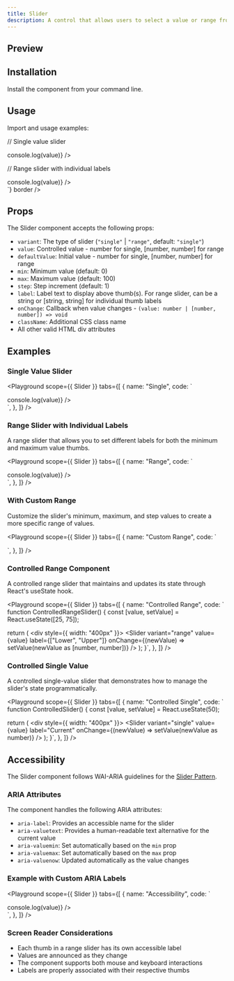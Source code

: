 ```yaml
---
title: Slider
description: A control that allows users to select a value or range from a given range.
---
```


## Preview

<Preview>
  <Flex direction="column" gap="large" style={{ width: "400px" }}>
    <Slider variant="single" label="Single Value" defaultValue={50} />
    <Slider variant="range" label={["Start", "End"]} defaultValue={[20, 80]} />
  </Flex>
</Preview>

## Installation

Install the component from your command line.

<LiveProvider>
  <LiveEditor code={`npm install @raystack/apsara`} border />
</LiveProvider>

## Usage

Import and usage examples:

<LiveProvider>
  <LiveEditor code={`

// Single value slider

<div style={{ width: "400px" }}>
  <Slider
    variant="single"
    label="Single Value"
    defaultValue={50}
    onChange={(value) => console.log(value)}
  />
</div>

// Range slider with individual labels

<div style={{ width: "400px" }}>
  <Slider 
    variant="range" 
    label={["Start", "End"]}
    defaultValue={[20, 80]} 
    onChange={(value) => console.log(value)} 
  />
</div>
`} border />
</LiveProvider>

## Props

The Slider component accepts the following props:

- `variant`: The type of slider (`"single"` | `"range"`, default: `"single"`)
- `value`: Controlled value - number for single, [number, number] for range
- `defaultValue`: Initial value - number for single, [number, number] for range
- `min`: Minimum value (default: 0)
- `max`: Maximum value (default: 100)
- `step`: Step increment (default: 1)
- `label`: Label text to display above thumb(s). For range slider, can be a string or [string, string] for individual thumb labels
- `onChange`: Callback when value changes - `(value: number | [number, number]) => void`
- `className`: Additional CSS class name
- All other valid HTML div attributes

## Examples

### Single Value Slider

<Playground
  scope={{ Slider }}
  tabs={[
    {
      name: "Single",
      code: `
<div style={{ width: "400px" }}>
  <Slider 
    variant="single" 
    label="Value" 
    defaultValue={50}
    onChange={(value) => console.log(value)}
  />
</div>`,
    },
  ]}
/>

### Range Slider with Individual Labels

A range slider that allows you to set different labels for both the minimum and maximum value thumbs.

<Playground
  scope={{ Slider }}
  tabs={[
    {
      name: "Range",
      code: `
<div style={{ width: "400px" }}>
  <Slider 
    variant="range" 
    label={["Min", "Max"]}
    defaultValue={[20, 80]}
    onChange={(value) => console.log(value)}
  />
</div>`,
    },
  ]}
/>

### With Custom Range

Customize the slider's minimum, maximum, and step values to create a more specific range of values.

<Playground
  scope={{ Slider }}
  tabs={[
    {
      name: "Custom Range",
      code: `
<div style={{ width: "400px" }}>
  <Slider 
    variant="single" 
    min={-50} 
    max={50} 
    step={5}
    defaultValue={0}
    label="Temperature"
  />
</div>`,
    },
  ]}
/>

### Controlled Range Component

A controlled range slider that maintains and updates its state through React's useState hook.

<Playground
  scope={{ Slider }}
  tabs={[
    {
      name: "Controlled Range",
      code: `
function ControlledRangeSlider() {
  const [value, setValue] = React.useState([25, 75]);
  
  return (
    <div style={{ width: "400px" }}>
      <Slider 
        variant="range" 
        value={value} 
        label={["Lower", "Upper"]}
        onChange={(newValue) => setValue(newValue as [number, number])}
      />
    </div>
  );
}`,
    },
  ]}
/>

### Controlled Single Value

A controlled single-value slider that demonstrates how to manage the slider's state programmatically.

<Playground
  scope={{ Slider }}
  tabs={[
    {
      name: "Controlled Single",
      code: `
function ControlledSlider() {
  const [value, setValue] = React.useState(50);
  
  return (
    <div style={{ width: "400px" }}>
      <Slider 
        variant="single" 
        value={value} 
        label="Current"
        onChange={(newValue) => setValue(newValue as number)}
      />
    </div>
  );
}`,
    },
  ]}
/>

## Accessibility

The Slider component follows WAI-ARIA guidelines for the [Slider Pattern](https://www.w3.org/WAI/ARIA/apg/patterns/slider/).

### ARIA Attributes

The component handles the following ARIA attributes:

- `aria-label`: Provides an accessible name for the slider
- `aria-valuetext`: Provides a human-readable text alternative for the current value
- `aria-valuemin`: Set automatically based on the `min` prop
- `aria-valuemax`: Set automatically based on the `max` prop
- `aria-valuenow`: Updated automatically as the value changes

### Example with Custom ARIA Labels

<Playground
  scope={{ Slider }}
  tabs={[
    {
      name: "Accessibility",
      code: `
<div style={{ width: "400px" }}>
  <Slider 
    variant="range" 
    label={["Start Date", "End Date"]}
    defaultValue={[20, 80]}
    aria-label="Date range selector"
    aria-valuetext="From January 20 to January 80"
    onChange={(value) => console.log(value)}
  />
</div>`,
    },
  ]}
/>

### Screen Reader Considerations

- Each thumb in a range slider has its own accessible label
- Values are announced as they change
- The component supports both mouse and keyboard interactions
- Labels are properly associated with their respective thumbs
